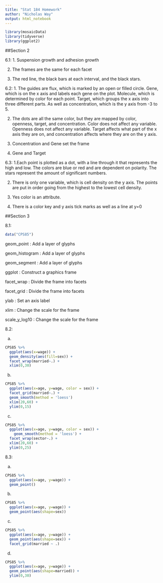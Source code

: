 ---
title: "Stat 184 Homework"
author: "Nicholas Way"
output: html_notebook
---

```{r}
library(mosaicData)
library(tidyverse)
library(ggplot2)
```


##Section 2

6.1: 
1. Suspension growth and adhesion growth

2. The frames are the same for each facet

3. The red line, the black bars at each interval, and the black stars.

6.2:
1. The guides are flux, which is marked by an open or filled circle. Gene, which is on the x axis and labels each gene on the plot. Molecule, which is determined by color for each point. Target, which groups the x axis into three different parts. As well as concentration, which is the y axis from -3 to 5.

2. The dots are all the same color, but they are mapped by color, openness, target, and concentration. Color does not affect any variable. Openness does not affect any variable. Target affects what part of the x axis they are on, and concentration affects where they are on the y axis.

3. Concentration and Gene set the frame

4. Gene and Target

6.3:
1.Each point is plotted as a dot, with a line through it that represents the high and low. The colors are blue or red and are dependent on polarity. The stars represent the amount of significant numbers.

2. There is only one variable, which is cell density on the y axis. The points are put in order going from the highest to the lowest cell density.

3. Yes color is an attribute.

4. There is a color key and y axis tick marks as well as a line at y=0


##Section 3

8.1:

```{r}
data("CPS85")
```

geom_point : Add a layer of glyphs

geom_histogram : Add a layer of glyphs

geom_segment : Add a layer of glyphs

ggplot : Construct a graphics frame

facet_wrap : Divide the frame into facets

facet_grid : Divide the frame into facets

ylab : Set an axis label

xlim : Change the scale for the frame

scale_y_log10 : Change the scale for the frame


8.2:

a.
```{r}
CPS85 %>%
  ggplot(aes(x=wage)) +
  geom_density(aes(fill=sex)) +
  facet_wrap(married~.) +
  xlim(0,30)
```

b.
```{r}
CPS85 %>%
  ggplot(aes(x=age, y=wage, color = sex)) +
  facet_grid(married~.) +
  geom_smooth(method = 'loess')
  xlim(20,60) +
  ylim(0,15)
```

c.
```{r}
CPS85 %>%
  ggplot(aes(x=age, y=wage, color = sex)) +
    geom_smooth(method = 'loess') +
  facet_wrap(sector~.) +
  xlim(20,60) +
  ylim(0,25)
```

8.3: 

a.
```{r}
CPS85 %>%
  ggplot(aes(x=age, y=wage)) +
  geom_point()
```

b.
```{r}
CPS85 %>%
  ggplot(aes(x=age, y=wage)) +
  geom_point(aes(shape=sex))
```

c.
```{r}
CPS85 %>%
  ggplot(aes(x=age, y=wage)) +
  geom_point(aes(shape=sex)) +
  facet_grid(married ~ .)
```

d.
```{r}
CPS85 %>%
  ggplot(aes(x=age, y=wage)) +
  geom_point(aes(shape=married)) +
  ylim(0,30)
```





